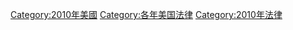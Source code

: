 {{Year by category
| m = 2
| c = 0
| d = 1
| y = 0
| cat = 美國法律
| sortkey = American law
| subcat = 2010年法律
| parent = 各年美國法律
}}
[[Category:2010年美國|Category:2010年美國]]
[[Category:各年美国法律|Category:各年美国法律]]
[[Category:2010年法律|Category:2010年法律]]